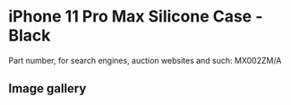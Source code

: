 
# iPhone 11 Pro Max Silicone Case - Black

Part number, for search engines, auction websites and such: MX002ZM/A

## Image gallery

<div style={{ width: "768px" }}>
  <GalleryComponent
    images={[
      {
        original: "/everysource/MX002.png",
        thumbnail: "/everypreview/MX002.png",
      },
      {
        original: "/everysource/MX002_AV1.png",
        thumbnail: "/everypreview/MX002_AV1.png",
      },
      {
        original: "/everysource/MX002_AV2.png",
        thumbnail: "/everypreview/MX002_AV2.png",
      },
      {
        original: "/everysource/MX002_AV3.png",
        thumbnail: "/everypreview/MX002_AV3.png",
      },
      {
        original: "/everysource/MX002_AV4.png",
        thumbnail: "/everypreview/MX002_AV4.png",
      },
      {
        original: "/everysource/MX002_AV5.png",
        thumbnail: "/everypreview/MX002_AV5.png",
      }
    ]}
  />
</div>